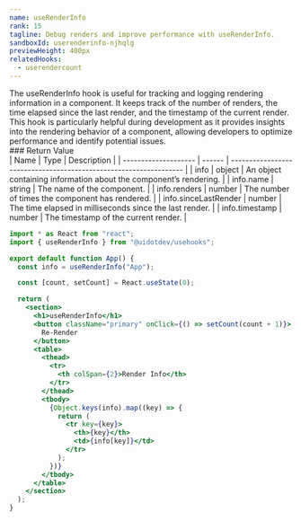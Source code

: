 ```yaml
---
name: useRenderInfo
rank: 15
tagline: Debug renders and improve performance with useRenderInfo.
sandboxId: userenderinfo-njhqlg
previewHeight: 400px
relatedHooks:
  - userendercount
---
```



<HookDescription name={frontmatter.name}>
  The useRenderInfo hook is useful for tracking and logging rendering
  information in a component. It keeps track of the number of renders, the time
  elapsed since the last render, and the timestamp of the current render. This
  hook is particularly helpful during development as it provides insights into
  the rendering behavior of a component, allowing developers to optimize
  performance and identify potential issues.
</HookDescription>

<div class="reference">
  ### Return Value

  <div class="table-container">
  | Name                 | Type   | Description                                                       |
  | -------------------- | ------ | ----------------------------------------------------------------- |
  | info                 | object | An object containing information about the component’s rendering. |
  | info.name            | string | The name of the component.                                        |
  | info.renders         | number | The number of times the component has rendered.                   |
  | info.sinceLastRender | number | The time elapsed in milliseconds since the last render.           |
  | info.timestamp       | number | The timestamp of the current render.                              |
  </div>
</div>

<CodePreview
  sandboxId={frontmatter.sandboxId}
  previewHeight={frontmatter.previewHeight}
/>

<StaticCodeContainer>

```jsx
import * as React from "react";
import { useRenderInfo } from "@uidotdev/usehooks";

export default function App() {
  const info = useRenderInfo("App");

  const [count, setCount] = React.useState(0);

  return (
    <section>
      <h1>useRenderInfo</h1>
      <button className="primary" onClick={() => setCount(count + 1)}>
        Re-Render
      </button>
      <table>
        <thead>
          <tr>
            <th colSpan={2}>Render Info</th>
          </tr>
        </thead>
        <tbody>
          {Object.keys(info).map((key) => {
            return (
              <tr key={key}>
                <th>{key}</th>
                <td>{info[key]}</td>
              </tr>
            );
          })}
        </tbody>
      </table>
    </section>
  );
}
```

</StaticCodeContainer>
